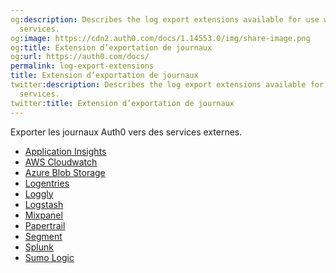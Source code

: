 ```yaml
---
og:description: Describes the log export extensions available for use with third-party
  services.
og:image: https://cdn2.auth0.com/docs/1.14553.0/img/share-image.png
og:title: Extension d’exportation de journaux
og:url: https://auth0.com/docs/
permalink: log-export-extensions
title: Extension d’exportation de journaux
twitter:description: Describes the log export extensions available for use with third-party
  services.
twitter:title: Extension d’exportation de journaux
---
```




Exporter les journaux Auth0 vers des services externes.

* [Application Insights](/not-found/nwhTZiU59Y9P1WeuXqthS)
* [AWS Cloudwatch](/not-found/42uCSZS2lOQ2qOSmlVbh7m)
* [Azure Blob Storage](/not-found/1cO7bubviMvlCmbPCnjPw7)
* [Logentries](/not-found/3T2CyTtfblbgUBYr5VeI7q)
* [Loggly](/not-found/7KgPITsE51fmu10YEJmz2U)
* [Logstash](/not-found/6wmqQmdww4az16DzDHkzcD)
* [Mixpanel](/not-found/5U3crzF3msPx7LkTjRLjwc)
* [Papertrail](/not-found/3YnTlpeBkbex5LsKXqaBHN)
* [Segment](/not-found/hAPCmDBFuJcj4JStvo51t)
* [Splunk](/not-found/6YTYiMGeGLIQx6xYd0Boq0)
* [Sumo Logic](/not-found/1ftSnTGOg0wp0ev0AYKVAB)